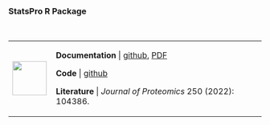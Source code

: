 ### StatsPro R Package {-}

\

+---------------------------------+----------------------------------------------------------------------------------------------------------------------------------------------------------+
| ![](images/05.png){height="68"} | **Documentation** | [github](https://github.com/YanglabWCH/StatsPro#Readme), [PDF](https://github.com/YanglabWCH/StatsPro/blob/main/StatsPro_Manual.pdf) |
|                                 |                                                                                                                                                          |
|                                 | **Code** | [github](https://github.com/YanglabWCH/StatsPro)                                                                                              |
|                                 |                                                                                                                                                          |
|                                 | **Literature** | *Journal of Proteomics* 250 (2022): 104386.                                                                                             |
+---------------------------------+----------------------------------------------------------------------------------------------------------------------------------------------------------+

\

